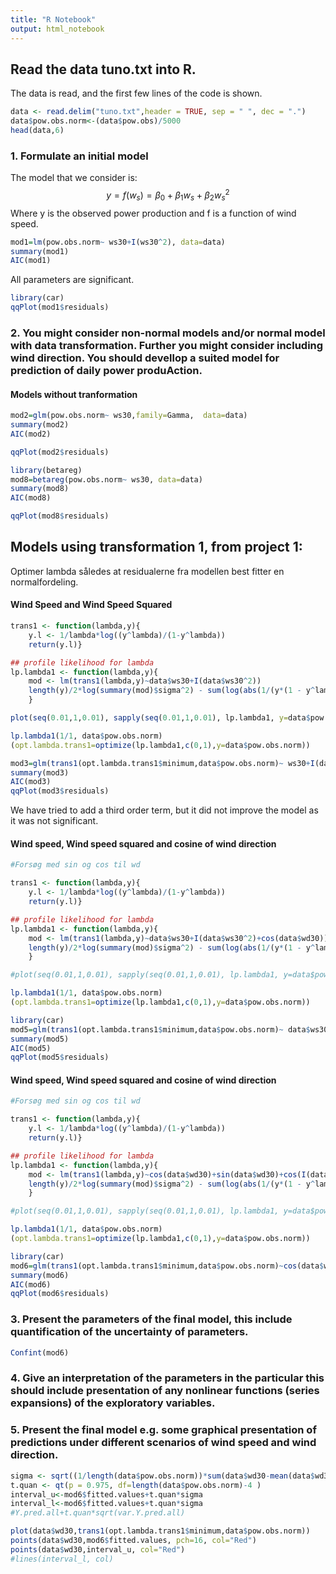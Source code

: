 ```yaml
---
title: "R Notebook"
output: html_notebook
---
```


## Read the data tuno.txt into R.
The data is read, and the first few lines of the code is shown.
```r
data <- read.delim("tuno.txt",header = TRUE, sep = " ", dec = ".")
data$pow.obs.norm<-(data$pow.obs)/5000
head(data,6)
```


### 1. Formulate an initial model

The model that we consider is:
$$y=f(w_s)=\beta_0+\beta_1w_s+\beta_2w_s^2$$
Where y is the observed power production and f is a function of wind speed.
```r
mod1=lm(pow.obs.norm~ ws30+I(ws30^2), data=data)
summary(mod1)
AIC(mod1)
```
All parameters are significant.

```r
library(car)
qqPlot(mod1$residuals)
```

### 2. You might consider non-normal models and/or normal model with data transformation. Further you might consider including wind direction. You should devellop a suited model for prediction of daily power produAction. 

#### Models without tranformation 
```r
mod2=glm(pow.obs.norm~ ws30,family=Gamma,  data=data)
summary(mod2)
AIC(mod2)
```

```r
qqPlot(mod2$residuals)
```
```r
library(betareg)
mod8=betareg(pow.obs.norm~ ws30, data=data)
summary(mod8)
AIC(mod8)
```

```r
qqPlot(mod8$residuals)
```


## Models using transformation 1, from project 1:
Optimer lambda således at residualerne fra modellen best fitter en normalfordeling. 


#### Wind Speed and Wind Speed Squared
```r
trans1 <- function(lambda,y){
    y.l <- 1/lambda*log((y^lambda)/(1-y^lambda))
    return(y.l)}

## profile likelihood for lambda
lp.lambda1 <- function(lambda,y){
    mod <- lm(trans1(lambda,y)~data$ws30+I(data$ws30^2))
    length(y)/2*log(summary(mod)$sigma^2) - sum(log(abs(1/(y*(1 - y^lambda)))))
    }

plot(seq(0.01,1,0.01), sapply(seq(0.01,1,0.01), lp.lambda1, y=data$pow.obs.norm))

lp.lambda1(1/1, data$pow.obs.norm)
(opt.lambda.trans1=optimize(lp.lambda1,c(0,1),y=data$pow.obs.norm))

```
```r
mod3=glm(trans1(opt.lambda.trans1$minimum,data$pow.obs.norm)~ ws30+I(data$ws30^2),family=gaussian,  data=data)
summary(mod3)
AIC(mod3)
qqPlot(mod3$residuals)
```
We have tried to add a third order term, but it did not improve the model as it was not significant.

#### Wind speed, Wind speed squared and cosine of wind direction
```r
#Forsøg med sin og cos til wd

trans1 <- function(lambda,y){
    y.l <- 1/lambda*log((y^lambda)/(1-y^lambda))
    return(y.l)}

## profile likelihood for lambda
lp.lambda1 <- function(lambda,y){
    mod <- lm(trans1(lambda,y)~data$ws30+I(data$ws30^2)+cos(data$wd30))
    length(y)/2*log(summary(mod)$sigma^2) - sum(log(abs(1/(y*(1 - y^lambda)))))
    }

#plot(seq(0.01,1,0.01), sapply(seq(0.01,1,0.01), lp.lambda1, y=data$pow.obs.norm))

lp.lambda1(1/1, data$pow.obs.norm)
(opt.lambda.trans1=optimize(lp.lambda1,c(0,1),y=data$pow.obs.norm))

```
```r
library(car)
mod5=glm(trans1(opt.lambda.trans1$minimum,data$pow.obs.norm)~ data$ws30+I(data$ws30^2)+cos(data$wd30),family=gaussian,  data=data)
summary(mod5)
AIC(mod5)
qqPlot(mod5$residuals)
```

#### Wind speed, Wind speed squared and cosine of wind direction
```r
#Forsøg med sin og cos til wd

trans1 <- function(lambda,y){
    y.l <- 1/lambda*log((y^lambda)/(1-y^lambda))
    return(y.l)}

## profile likelihood for lambda
lp.lambda1 <- function(lambda,y){
    mod <- lm(trans1(lambda,y)~cos(data$wd30)+sin(data$wd30)+cos(I(data$wd30*2)))
    length(y)/2*log(summary(mod)$sigma^2) - sum(log(abs(1/(y*(1 - y^lambda)))))
    }

#plot(seq(0.01,1,0.01), sapply(seq(0.01,1,0.01), lp.lambda1, y=data$pow.obs.norm))

lp.lambda1(1/1, data$pow.obs.norm)
(opt.lambda.trans1=optimize(lp.lambda1,c(0,1),y=data$pow.obs.norm))

```
```r
library(car)
mod6=glm(trans1(opt.lambda.trans1$minimum,data$pow.obs.norm)~cos(data$wd30)+sin(data$wd30)+cos(I(data$wd30*2)),family=gaussian,  data=data)
summary(mod6)
AIC(mod6)
qqPlot(mod6$residuals)
```


### 3. Present the parameters of the final model, this include quantification of the uncertainty of parameters.
```r
Confint(mod6)
```


### 4. Give an interpretation of the parameters in the particular this should include presentation of any nonlinear functions (series expansions) of the exploratory variables.


### 5. Present the final model e.g. some graphical presentation of predictions under different scenarios of wind speed and wind direction. 
```r

sigma <- sqrt((1/length(data$pow.obs.norm))*sum(data$wd30-mean(data$wd30))^2)
t.quan <- qt(p = 0.975, df=length(data$pow.obs.norm)-4 )
interval_u<-mod6$fitted.values+t.quan*sigma
interval_l<-mod6$fitted.values+t.quan*sigma
#Y.pred.all+t.quan*sqrt(var.Y.pred.all)
```


```r
plot(data$wd30,trans1(opt.lambda.trans1$minimum,data$pow.obs.norm))
points(data$wd30,mod6$fitted.values, pch=16, col="Red")   
points(data$wd30,interval_u, col="Red")
#lines(interval_l, col)
```

